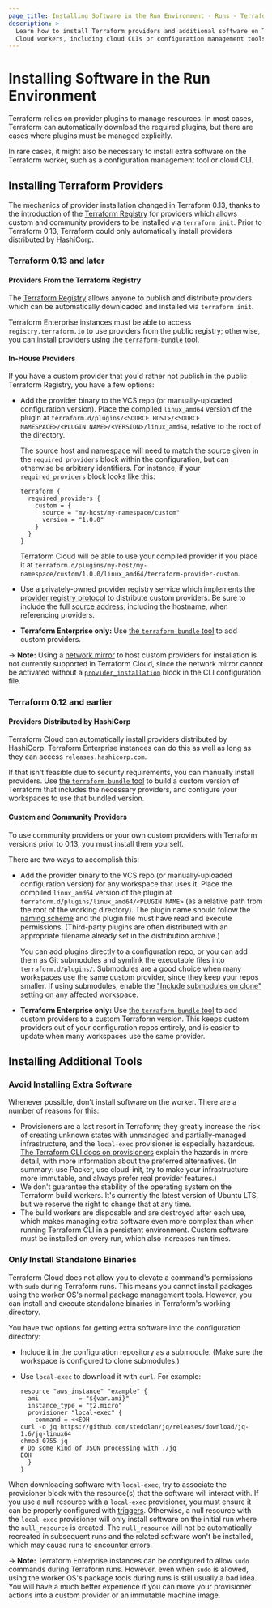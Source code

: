 ```yaml
---
page_title: Installing Software in the Run Environment - Runs - Terraform Cloud
description: >-
  Learn how to install Terraform providers and additional software on Terraform
  Cloud workers, including cloud CLIs or configuration management tools.
---
```


# Installing Software in the Run Environment

Terraform relies on provider plugins to manage resources. In most cases, Terraform can automatically download the required plugins, but there are cases where plugins must be managed explicitly.

In rare cases, it might also be necessary to install extra software on the Terraform worker, such as a configuration management tool or cloud CLI.

## Installing Terraform Providers

The mechanics of provider installation changed in Terraform 0.13, thanks to the introduction of the [Terraform Registry][registry] for providers which allows custom and community providers to be installed via `terraform init`. Prior to Terraform 0.13, Terraform could only automatically install providers distributed by HashiCorp.

### Terraform 0.13 and later

#### Providers From the Terraform Registry

The [Terraform Registry][registry] allows anyone to publish and distribute providers which can be automatically downloaded and installed via `terraform init`.

Terraform Enterprise instances must be able to access `registry.terraform.io` to use providers from the public registry; otherwise, you can install providers using [the `terraform-bundle` tool][bundle].

[registry]: https://registry.terraform.io/browse/providers

#### In-House Providers

If you have a custom provider that you'd rather not publish in the public Terraform Registry, you have a few options:

- Add the provider binary to the VCS repo (or manually-uploaded configuration version). Place the compiled `linux_amd64` version of the plugin at `terraform.d/plugins/<SOURCE HOST>/<SOURCE NAMESPACE>/<PLUGIN NAME>/<VERSION>/linux_amd64`, relative to the root of the directory.

  The source host and namespace will need to match the source given in the  `required_providers` block within the configuration, but can otherwise be arbitrary identifiers. For instance, if your `required_providers` block looks like this:

  ```
  terraform {
    required_providers {
      custom = {
        source = "my-host/my-namespace/custom"
        version = "1.0.0"
      }
    }
  }
  ```

  Terraform Cloud will be able to use your compiled provider if you place it at `terraform.d/plugins/my-host/my-namespace/custom/1.0.0/linux_amd64/terraform-provider-custom`.

- Use a privately-owned provider registry service which implements the [provider registry protocol](/internals/provider-registry-protocol) to distribute custom providers. Be sure to include the full [source address](/language/providers/requirements#source-addresses), including the hostname, when referencing providers.

- **Terraform Enterprise only:** Use [the `terraform-bundle` tool][bundle] to add custom providers.

-> **Note:** Using a [network mirror](/internals/provider-network-mirror-protocol) to host custom providers for installation is not currently supported in Terraform Cloud, since the network mirror cannot be activated without a [`provider_installation`](/cli/config/config-file#explicit-installation-method-configuration) block in the CLI configuration file.

### Terraform 0.12 and earlier

#### Providers Distributed by HashiCorp

Terraform Cloud can automatically install providers distributed by HashiCorp. Terraform Enterprise instances can do this as well as long as they can access `releases.hashicorp.com`.

If that isn't feasible due to security requirements, you can manually install providers. Use [the `terraform-bundle` tool][bundle] to build a custom version of Terraform that includes the necessary providers, and configure your workspaces to use that bundled version.

[bundle]: https://github.com/hashicorp/terraform/tree/master/tools/terraform-bundle#installing-a-bundle-in-on-premises-terraform-enterprise

#### Custom and Community Providers

To use community providers or your own custom providers with Terraform versions prior to 0.13, you must install them yourself.

There are two ways to accomplish this:

- Add the provider binary to the VCS repo (or manually-uploaded configuration version) for any workspace that uses it. Place the compiled `linux_amd64` version of the plugin at `terraform.d/plugins/linux_amd64/<PLUGIN NAME>` (as a relative path from the root of the working directory). The plugin name should follow the [naming scheme](/language/v1.1.x/configuration-0-11/providers#plugin-names-and-versions) and the plugin file must have read and execute permissions. (Third-party plugins are often distributed with an appropriate filename already set in the distribution archive.)

  You can add plugins directly to a configuration repo, or you can add them as Git submodules and symlink the executable files into `terraform.d/plugins/`. Submodules are a good choice when many workspaces use the same custom provider, since they keep your repos smaller. If using submodules, enable the ["Include submodules on clone" setting](/cloud-docs/workspaces/settings/vcs#include-submodules-on-clone) on any affected workspace.

- **Terraform Enterprise only:** Use [the `terraform-bundle` tool][bundle] to add custom providers to a custom Terraform version. This keeps custom providers out of your configuration repos entirely, and is easier to update when many workspaces use the same provider.

## Installing Additional Tools

### Avoid Installing Extra Software

Whenever possible, don't install software on the worker. There are a number of reasons for this:

- Provisioners are a last resort in Terraform; they greatly increase the risk of creating unknown states with unmanaged and partially-managed infrastructure, and the `local-exec` provisioner is especially hazardous. [The Terraform CLI docs on provisioners](/language/resources/provisioners/syntax#provisioners-are-a-last-resort) explain the hazards in more detail, with more information about the preferred alternatives. (In summary: use Packer, use cloud-init, try to make your infrastructure more immutable, and always prefer real provider features.)
- We don't guarantee the stability of the operating system on the Terraform build workers. It's currently the latest version of Ubuntu LTS, but we reserve the right to change that at any time.
- The build workers are disposable and are destroyed after each use, which makes managing extra software even more complex than when running Terraform CLI in a persistent environment. Custom software must be installed on every run, which also increases run times.

### Only Install Standalone Binaries

Terraform Cloud does not allow you to elevate a command's permissions with `sudo` during Terraform runs. This means you cannot install packages using the worker OS's normal package management tools. However, you can install and execute standalone binaries in Terraform's working directory.

You have two options for getting extra software into the configuration directory:

- Include it in the configuration repository as a submodule. (Make sure the workspace is configured to clone submodules.)
- Use `local-exec` to download it with `curl`. For example:

  ```hcl
  resource "aws_instance" "example" {
    ami           = "${var.ami}"
    instance_type = "t2.micro"
    provisioner "local-exec" {
      command = <<EOH
  curl -o jq https://github.com/stedolan/jq/releases/download/jq-1.6/jq-linux64
  chmod 0755 jq
  # Do some kind of JSON processing with ./jq
  EOH
    }
  }
  ```

When downloading software with `local-exec`, try to associate the provisioner block with the resource(s) that the software will interact with. If you use a null resource with a `local-exec` provisioner, you must ensure it can be properly configured with [triggers](/language/resources/provisioners/null_resource#example-usage). Otherwise, a null resource with the `local-exec` provisioner will only install software on the initial run where the `null_resource` is created. The `null_resource` will not be automatically recreated in subsequent runs and the related software won't be installed, which may cause runs to encounter errors.

-> **Note:** Terraform Enterprise instances can be configured to allow `sudo` commands during Terraform runs. However, even when `sudo` is allowed, using the worker OS's package tools during runs is still usually a bad idea. You will have a much better experience if you can move your provisioner actions into a custom provider or an immutable machine image.
